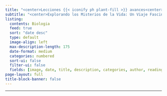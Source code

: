 ```yaml
---
title: "<center>Lecciones {{< iconify ph plant-fill >}} avances<center> "
subtitle: "<center>Explorando los Misterios de la Vida: Un Viaje Fascinante a través de la Biología<center>" 
listing:
  contents: Biologia
  feed: true
  sort: "date desc"
  type: default
  image-align: left
  max-description-length: 175
  date-format: medium
  categories: numbered
  sort-ui: false
  filter-ui: false
  fields: [image, date, title, description, categories, author, reading-time]  
page-layout: full
title-block-banner: false
---
```


------------------------------------

